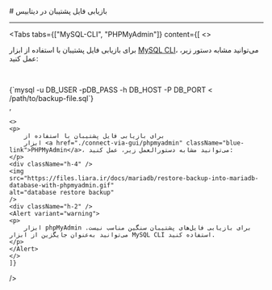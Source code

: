 
<Layout>
# بازیابی فایل پشتیبان در دیتابیس
<hr className="mb-2" />


<Tabs 
    tabs={["MySQL-CLI", "PHPMyAdmin"]} 
    content={[
    <>
    <p>
        برای بازیابی فایل پشتیبان با استفاده از
        ابزار <a href="./connect-via-cli/mysql" className="blue-link">MySQL CLI</a>، می‌توانید مشابه دستور زیر، عمل کنید:
    </p>    
    <div className="h-2" />
<div dir='ltr'>
    <Highlight className="bash">
        {`mysql -u DB_USER -pDB_PASS -h DB_HOST -P DB_PORT < /path/to/backup-file.sql`}
    </Highlight>
</div>
        <Asciinema id="mysql-restore" />
    </>, 

    <>
    <p>
        برای بازیابی فایل پشتیبان با استفاده از
        ابزار <a href="./connect-via-gui/phpmyadmin" className="blue-link">PHPMyAdmin</a>، می‌توانید مشابه دستورالعمل زیر، عمل کنید:
    </p> 
    <div className="h-4" />
    <img
    src="https://files.liara.ir/docs/mariadb/restore-backup-into-mariadb-database-with-phpmyadmin.gif"
    alt="database restore backup"
    />
    <div className="h-2" />
    <Alert variant="warning">
    <p>
        ابزار phpMyAdmin برای بازیابی فایل‌های پشتیبان سنگین مناسب نیست. می‌توانید به‌عنوان جایگزین از ابزار MySQL CLI استفاده کنید.
    </p>
    </Alert>
    </>          
    ]} 
/>

<div className="h-2" />

<div className="h-2" />

</Layout>